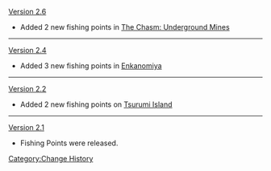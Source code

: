 [[Version 2.6]]
* Added 2 new fishing points in [[The Chasm/Underground Mines|The Chasm: Underground Mines]]
----
[[Version 2.4]]
* Added 3 new fishing points in [[Enkanomiya]]
----
[[Version 2.2]]
* Added 2 new fishing points on [[Tsurumi Island]]
----
[[Version 2.1]]
* Fishing Points were released.
<noinclude>[[Category:Change History]]</noinclude>